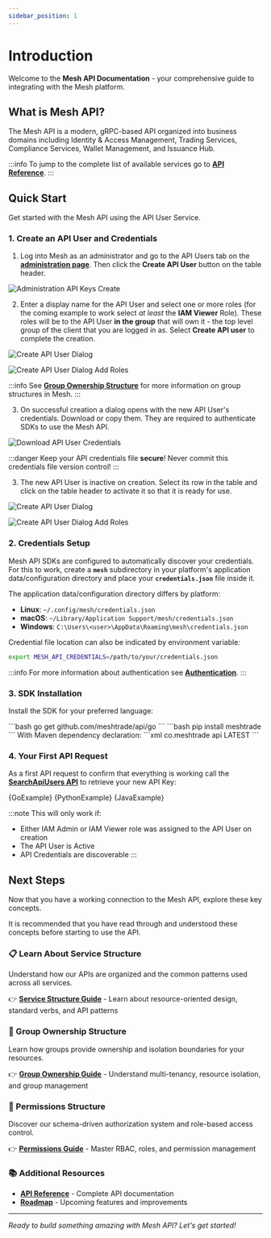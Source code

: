 ```yaml
---
sidebar_position: 1
---
```


# Introduction


Welcome to the **Mesh API Documentation** - your comprehensive guide to integrating with the Mesh platform.

## What is Mesh API?

The Mesh API is a modern, gRPC-based API organized into business domains including Identity & Access Management, Trading Services, Compliance Services, Wallet Management, and Issuance Hub.

:::info
To jump to the complete list of available services go to **[API Reference](/docs/api-reference/)**.
:::

## Quick Start

Get started with the Mesh API using the API User Service.

### 1. Create an API User and Credentials

1. Log into Mesh as an administrator and go to the API Users tab on the **[administration page](https://app.mesh.trade/administration/manage/api-users)**.
Then click the **Create API User** button on the table header.

![Administration API Keys Create](./administration-api-keys-create.png)

2. Enter a display name for the API User and select one or more roles (for the coming example to work select *at least* the **IAM Viewer** Role).
These roles will be to the API User **in the group** that will own it - the top level group of the client that you are logged in as.
Select **Create API user** to complete the creation.

<div style={{display: 'flex', gap: '8px', flexDirection: 'row', marginTop: '15px', justifyContent: 'center'}}>

![Create API User Dialog](./create-api-user-dialog.png)

![Create API User Dialog Add Roles](./create-api-user-dialog-add-roles.png)

</div>

:::info
See **[Group Ownership Structure](./architecture/group-ownership)** for more information on group structures in Mesh.
:::

3. On successful creation a dialog opens with the new API User's credentials.
Download or copy them.
They are required to authenticate SDKs to use the Mesh API.

![Download API User Credentials](./download-api-users-credentials.png)

:::danger
Keep your API credentials file **secure**! Never commit this credentials file version control!
:::

3. The new API User is inactive on creation. Select its row in the table and click on the
table header to activate it so that it is ready for use.

<div style={{display: 'flex', gap: '8px', flexDirection: 'row', marginTop: '15px', justifyContent: 'center'}}>

![Create API User Dialog](./activate-api-user.png)

![Create API User Dialog Add Roles](./activate-api-user-success.png)

</div>

### 2. Credentials Setup

Mesh API SDKs are configured to automatically discover your credentials.
For this to work, create a **`mesh`** subdirectory in your platform's application data/configuration directory and 
place your **`credentials.json`** file inside it.

The application data/configuration directory differs by platform:

* **Linux**: `~/.config/mesh/credentials.json`
* **macOS**: `~/Library/Application Support/mesh/credentials.json`
* **Windows**: `C:\Users\<user>\AppData\Roaming\mesh\credentials.json`

Credential file location can also be indicated by environment variable:

```bash
export MESH_API_CREDENTIALS=/path/to/your/credentials.json
```

:::info
For more information about authentication see **[Authentication](/docs/architecture/authentication)**.
:::

### 3. SDK Installation

Install the SDK for your preferred language:

<Tabs>

<TabItem value="go" label="Go">
```bash
go get github.com/meshtrade/api/go
```
</TabItem>

<TabItem value="python" label="Python">
```bash
pip install meshtrade
```
</TabItem>

<TabItem value="java" label="Java">
With Maven dependency declaration:
```xml
<dependency>
    <groupId>co.meshtrade</groupId>
    <artifactId>api</artifactId>
    <version>LATEST</version>
</dependency>
```
</TabItem>

</Tabs>

### 4. Your First API Request

As a first API request to confirm that everything is working call the **[SearchApiUsers API](/docs/api-reference/iam/api_user/v1/service/search-api-users)**
to retrieve your new API Key:

<Tabs>
<TabItem value="go" label="Go">
<CodeBlock language="go">{GoExample}</CodeBlock>
</TabItem>
<TabItem value="python" label="Python">
<CodeBlock language="python">{PythonExample}</CodeBlock>
</TabItem>
<TabItem value="java" label="Java">
<CodeBlock language="java">{JavaExample}</CodeBlock>
</TabItem>
</Tabs>

:::note
This will only work if:
- Either IAM Admin or IAM Viewer role was assigned to the API User on creation
- The API User is Active
- API Credentials are discoverable
:::

## Next Steps

Now that you have a working connection to the Mesh API, explore these key concepts.

It is recommended that you have read through and understood these concepts before starting
to use the API.

### 📋 Learn About Service Structure
Understand how our APIs are organized and the common patterns used across all services.

👉 **[Service Structure Guide](/docs/architecture/service-structure)** - Learn about resource-oriented design, standard verbs, and API patterns

### 🏢 Group Ownership Structure  
Learn how groups provide ownership and isolation boundaries for your resources.

👉 **[Group Ownership Guide](/docs/architecture/group-ownership)** - Understand multi-tenancy, resource isolation, and group management

### 🔐 Permissions Structure
Discover our schema-driven authorization system and role-based access control.

👉 **[Permissions Guide](/docs/architecture/role-based-access)** - Master RBAC, roles, and permission management

### 📚 Additional Resources

- **[API Reference](/docs/api-reference/)** - Complete API documentation
- **[Roadmap](/docs/roadmap)** - Upcoming features and improvements

---

*Ready to build something amazing with Mesh API? Let's get started!*